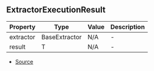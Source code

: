 ## ExtractorExecutionResult


| Property | Type | Value | Description |
| ----------- | ----------- | ----------- | ----------- |
| extractor | BaseExtractor | N/A | - |
| result | T | N/A | - |


- [Source](https://github.com/Androz2091/discord-player/blob/dbbd788/packages/discord-player/src/extractors/ExtractorExecutionContext.ts#L75)